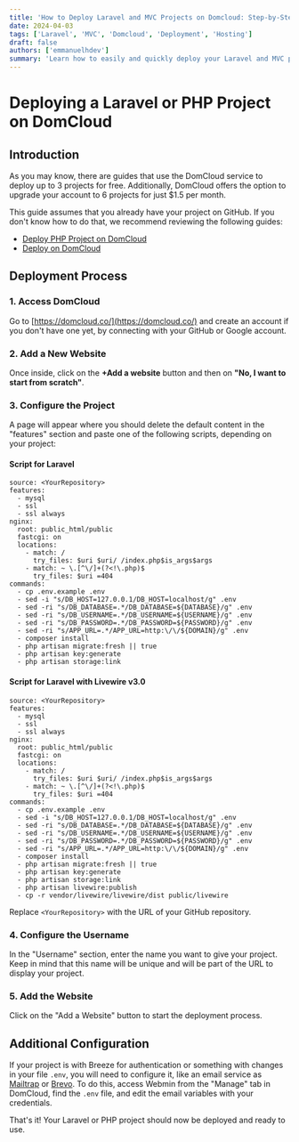 ```yaml
---
title: 'How to Deploy Laravel and MVC Projects on Domcloud: Step-by-Step Guide'
date: 2024-04-03
tags: ['Laravel', 'MVC', 'Domcloud', 'Deployment', 'Hosting']
draft: false
authors: ['emmanuelhdev']
summary: 'Learn how to easily and quickly deploy your Laravel and MVC projects on the Domcloud hosting platform. This detailed guide walks you through the process step-by-step with screenshots.'
---
```


# Deploying a Laravel or PHP Project on DomCloud

## Introduction

As you may know, there are guides that use the DomCloud service to deploy up to 3 projects for free. Additionally, DomCloud offers the option to upgrade your account to 6 projects for just $1.5 per month.

This guide assumes that you already have your project on GitHub. If you don't know how to do that, we recommend reviewing the following guides:

- [Deploy PHP Project on DomCloud](https://blogjc.vercel.app/post/php-domcloud)
- [Deploy on DomCloud](https://blogjc.vercel.app/post/domcloud)

## Deployment Process

### 1. Access DomCloud

Go to [https://domcloud.co/](https://domcloud.co/) and create an account if you don't have one yet, by connecting with your GitHub or Google account.

### 2. Add a New Website

Once inside, click on the **+Add a website** button and then on **"No, I want to start from scratch"**.

### 3. Configure the Project

A page will appear where you should delete the default content in the "features" section and paste one of the following scripts, depending on your project:

#### Script for Laravel

```
source: <YourRepository>
features:
  - mysql
  - ssl
  - ssl always
nginx:
  root: public_html/public
  fastcgi: on
  locations:
    - match: /
      try_files: $uri $uri/ /index.php$is_args$args
    - match: ~ \.[^\/]+(?<!\.php)$
      try_files: $uri =404
commands:
  - cp .env.example .env
  - sed -i "s/DB_HOST=127.0.0.1/DB_HOST=localhost/g" .env
  - sed -ri "s/DB_DATABASE=.*/DB_DATABASE=${DATABASE}/g" .env
  - sed -ri "s/DB_USERNAME=.*/DB_USERNAME=${USERNAME}/g" .env
  - sed -ri "s/DB_PASSWORD=.*/DB_PASSWORD=${PASSWORD}/g" .env
  - sed -ri "s/APP_URL=.*/APP_URL=http:\/\/${DOMAIN}/g" .env
  - composer install
  - php artisan migrate:fresh || true
  - php artisan key:generate
  - php artisan storage:link
```

#### Script for Laravel with Livewire v3.0

```
source: <YourRepository>
features:
  - mysql
  - ssl
  - ssl always
nginx:
  root: public_html/public
  fastcgi: on
  locations:
    - match: /
      try_files: $uri $uri/ /index.php$is_args$args
    - match: ~ \.[^\/]+(?<!\.php)$
      try_files: $uri =404
commands:
  - cp .env.example .env
  - sed -i "s/DB_HOST=127.0.0.1/DB_HOST=localhost/g" .env
  - sed -ri "s/DB_DATABASE=.*/DB_DATABASE=${DATABASE}/g" .env
  - sed -ri "s/DB_USERNAME=.*/DB_USERNAME=${USERNAME}/g" .env
  - sed -ri "s/DB_PASSWORD=.*/DB_PASSWORD=${PASSWORD}/g" .env
  - sed -ri "s/APP_URL=.*/APP_URL=http:\/\/${DOMAIN}/g" .env
  - composer install
  - php artisan migrate:fresh || true
  - php artisan key:generate
  - php artisan storage:link
  - php artisan livewire:publish
  - cp -r vendor/livewire/livewire/dist public/livewire
```

Replace `<YourRepository>` with the URL of your GitHub repository.

### 4. Configure the Username

In the "Username" section, enter the name you want to give your project. Keep in mind that this name will be unique and will be part of the URL to display your project.

### 5. Add the Website

Click on the "Add a Website" button to start the deployment process.

## Additional Configuration

If your project is with Breeze for authentication or something with changes in your file `.env`, you will need to configure it, like an email service as [Mailtrap](https://mailtrap.io/) or [Brevo](https://www.brevo.com/). To do this, access Webmin from the "Manage" tab in DomCloud, find the `.env` file, and edit the email variables with your credentials.

That's it! Your Laravel or PHP project should now be deployed and ready to use.
